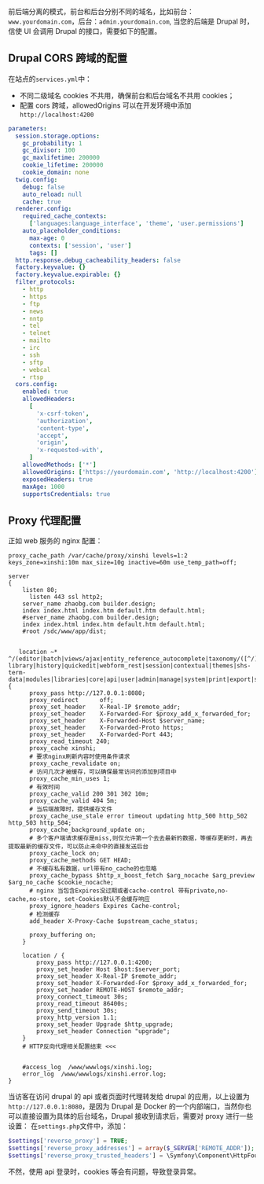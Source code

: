 
<Meta title="开发/部署/Drupal 配置" id="drupal-settings" />

前后端分离的模式，前台和后台分别不同的域名，比如前台：`www.yourdomain.com`，后台：`admin.yourdomain.com`,
当您的后端是 Drupal 时，信使 UI 会调用 Drupal 的接口，需要如下的配置。

## Drupal CORS 跨域的配置

在站点的`services.yml`中：

- 不同二级域名 cookies 不共用，确保前台和后台域名不共用 cookies；
- 配置 cors 跨域，allowedOrigins 可以在开发环境中添加`http://localhost:4200`

```yml
parameters:
  session.storage.options:
    gc_probability: 1
    gc_divisor: 100
    gc_maxlifetime: 200000
    cookie_lifetime: 200000
    cookie_domain: none
  twig.config:
    debug: false
    auto_reload: null
    cache: true
  renderer.config:
    required_cache_contexts:
      ['languages:language_interface', 'theme', 'user.permissions']
    auto_placeholder_conditions:
      max-age: 0
      contexts: ['session', 'user']
      tags: []
  http.response.debug_cacheability_headers: false
  factory.keyvalue: {}
  factory.keyvalue.expirable: {}
  filter_protocols:
    - http
    - https
    - ftp
    - news
    - nntp
    - tel
    - telnet
    - mailto
    - irc
    - ssh
    - sftp
    - webcal
    - rtsp
  cors.config:
    enabled: true
    allowedHeaders:
      [
        'x-csrf-token',
        'authorization',
        'content-type',
        'accept',
        'origin',
        'x-requested-with',
      ]
    allowedMethods: ['*']
    allowedOrigins: ['https://yourdomain.com', 'http://localhost:4200']
    exposedHeaders: true
    maxAge: 1000
    supportsCredentials: true
```

## Proxy 代理配置

正如 web 服务的 nginx 配置：

```
proxy_cache_path /var/cache/proxy/xinshi levels=1:2 keys_zone=xinshi:10m max_size=10g inactive=60m use_temp_path=off;

server
{
    listen 80;
	  listen 443 ssl http2;
    server_name zhaobg.com builder.design;
    index index.html index.htm default.htm default.html;
    #server_name zhaobg.com builder.design;
    index index.html index.htm default.htm default.html;
    #root /sdc/www/app/dist;


   location ~* ^/(editor|batch|views/ajax|entity_reference_autocomplete|taxonomy/([^/]+)/([^/]+)/edit|autocomplete|media-library|history|quickedit|webform_rest|session|contextual|themes|shs-term-data|modules|libraries|core|api|user|admin|manage|system|print|export|sites/([^/]+)/files){
      proxy_pass http://127.0.0.1:8080;
      proxy_redirect      off;
      proxy_set_header    X-Real-IP $remote_addr;
      proxy_set_header    X-Forwarded-For $proxy_add_x_forwarded_for;
      proxy_set_header    X-Forwarded-Host $server_name;
      proxy_set_header    X-Forwarded-Proto https;
      proxy_set_header    X-Forwarded-Port 443;
      proxy_read_timeout 240;
      proxy_cache xinshi;
      # 要求nginx刷新内容时使用条件请求
      proxy_cache_revalidate on;
      # 访问几次才被缓存，可以确保最常访问的添加到项目中
      proxy_cache_min_uses 1;
      # 有效时间
      proxy_cache_valid 200 301 302 10m;
      proxy_cache_valid 404 5m;
      # 当后端故障时，提供缓存文件
      proxy_cache_use_stale error timeout updating http_500 http_502 http_503 http_504;
      proxy_cache_background_update on;
      # 多个客户端请求缓存是miss,则仅允许第一个去去最新的数据，等缓存更新时，再去提取最新的缓存文件，可以防止未命中的直接发送后台
      proxy_cache_lock on;
      proxy_cache_methods GET HEAD;
      # 不缓存私有数据，url带有no_cache的也忽略
      proxy_cache_bypass $http_x_boost_fetch $arg_nocache $arg_preview $arg_no_cache $cookie_nocache;
      # nginx 当包含Expires没过期或者cache-control 带有private,no-cache,no-store, set-Cookies默认不会缓存响应
      proxy_ignore_headers Expires Cache-control;
      # 检测缓存
      add_header X-Proxy-Cache $upstream_cache_status;

      proxy_buffering on;
    }

    location / {
        proxy_pass http://127.0.0.1:4200;
        proxy_set_header Host $host:$server_port;
        proxy_set_header X-Real-IP $remote_addr;
        proxy_set_header X-Forwarded-For $proxy_add_x_forwarded_for;
        proxy_set_header REMOTE-HOST $remote_addr;
        proxy_connect_timeout 30s;
        proxy_read_timeout 86400s;
        proxy_send_timeout 30s;
        proxy_http_version 1.1;
        proxy_set_header Upgrade $http_upgrade;
        proxy_set_header Connection "upgrade";
    }
    # HTTP反向代理相关配置结束 <<<


    #access_log  /www/wwwlogs/xinshi.log;
    error_log  /www/wwwlogs/xinshi.error.log;
}
```

当访客在访问 drupal 的 api 或者页面时代理转发给 drupal 的应用，以上设置为`http://127.0.0.1:8080`，是因为 Drupal 是 Docker 的一个内部端口，当然你也可以直接设置为具体的后台域名，Drupal 接收到请求后，需要对 proxy 进行一些设置：
在`settings.php`文件中，添加：

```php
$settings['reverse_proxy'] = TRUE;
$settings['reverse_proxy_addresses'] = array($_SERVER['REMOTE_ADDR']);
$settings['reverse_proxy_trusted_headers'] = \Symfony\Component\HttpFoundation\Request::HEADER_X_FORWARDED_ALL | \Symfony\Component\HttpFoundation\Request::HEADER_FORWARDED;
```

不然，使用 api 登录时，cookies 等会有问题，导致登录异常。
